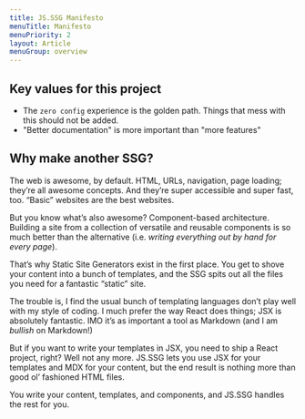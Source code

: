 ```yaml
---
title: JS.SSG Manifesto
menuTitle: Manifesto
menuPriority: 2
layout: Article
menuGroup: overview
---
```


<HeroText text="I wanted to use JSX as the templating language for an SSG, but couldn’t find a suitable out-of-the-box option." />
<HeroText text="So I made one." />

## Key values for this project

-   The `zero config` experience is the golden path. Things that mess with this should not be added.
-   "Better documentation" is more important than "more features"

## Why make another SSG?

The web is awesome, by default. HTML, URLs, navigation, page loading; they’re all awesome concepts. And they’re super accessible and super fast, too. “Basic” websites are the best websites.

But you know what’s also awesome? Component-based architecture. Building a site from a collection of versatile and reusable components is so much better than the alternative (i.e. _writing everything out by hand for every page_).

That’s why Static Site Generators exist in the first place. You get to shove your content into a bunch of templates, and the SSG spits out all the files you need for a fantastic “static” site.

The trouble is, I find the usual bunch of templating languages don’t play well with my style of coding. I much prefer the way React does things; JSX is absolutely fantastic. IMO it’s as important a tool as Markdown (and I am _bullish_ on Markdown!)

But if you want to write your templates in JSX, you need to ship a React project, right? Well not any more. JS.SSG lets you use JSX for your templates and MDX for your content, but the end result is nothing more than good ol’ fashioned HTML files.

You write your content, templates, and components, and JS.SSG handles the rest for you.
